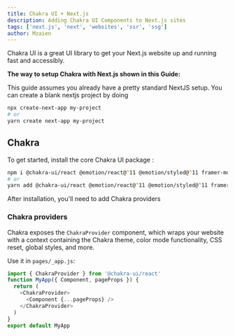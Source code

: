 ```yaml
---
title: Chakra UI + Next.js
description: Adding Chakra UI Components to Next.js sites
tags: ['next.js', 'next', 'websites', 'ssr', 'ssg']
author: Mzaien
---
```


Chakra UI is a great UI library to get your Next.js website up and running fast
and accessibly.

**The way to setup Chakra with Next.js shown in this Guide:**

This guide assumes you already have a pretty standard NextJS setup. You can
create a blank nextjs project by doing

```zsh
npx create-next-app my-project
# or
yarn create next-app my-project
```

## Chakra

To get started, install the core Chakra UI package :

```zsh
npm i @chakra-ui/react @emotion/react@^11 @emotion/styled@^11 framer-motion@^6
# or
yarn add @chakra-ui/react @emotion/react@^11 @emotion/styled@^11 framer-motion@^6
```

After installation, you'll need to add Chakra providers

### Chakra providers

Chakra exposes the `ChakraProvider` component, which wraps your website with a
context containing the Chakra theme, color mode functionality, CSS reset, global
styles, and more.

Use it in `pages/_app.js`:

```js live=false
import { ChakraProvider } from '@chakra-ui/react'
function MyApp({ Component, pageProps }) {
  return (
    <ChakraProvider>
      <Component {...pageProps} />
    </ChakraProvider>
  )
}
export default MyApp
```

